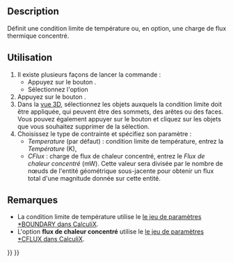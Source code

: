 <languages/>

{{Docnav/fr
|[[FEM_ConstraintHeatflux/fr|Charge de flux de chaleur]]
|[[FEM_ConstraintBodyHeatSource/fr|Source de chaleur du corps]]
|[[FEM_Workbench/fr|Atelier FEM]]
|IconL=FEM_ConstraintHeatflux.svg
|IconR=FEM_ConstraintBodyHeatSource.svg
|IconC=Workbench_FEM.svg
}}

{{GuiCommandContainer
|
{{GuiCommand/fr
|Name=FEM ConstraintTemperature
|Name/fr=FEM Condition limite de température
|MenuLocation=Modèle → Conditions limites et charges thermiques → Condition limite de température
|Workbenches=[[FEM_Workbench/fr|FEM]]
|SeeAlso=[[FEM_tutorial/fr|FEM Tutoriel]]
}}
{{GuiCommandFemInfo/fr
|Solvers=CalculiX, Elmer
}}
}}

==Description==

Définit une condition limite de température ou, en option, une charge de flux thermique concentré.

<span id="Usage"></span>
==Utilisation==

# Il existe plusieurs façons de lancer la commande :
#* Appuyez sur le bouton {{Button|[[Image:FEM_ConstraintTemperature.svg|16px]] [[FEM_ConstraintTemperature/fr|Condition limite de température]]}}.
#* Sélectionnez l'option {{MenuCommand|Modèle → Conditions limites et charges thermiques → [[Image:FEM_ConstraintTemperature.svg|16px]] Condition limite de température}}
# Appuyez sur le bouton {{Button|Ajouter}}.
# Dans la [[3D_view/fr|vue 3D]], sélectionnez les objets auxquels la condition limite doit être appliquée, qui peuvent être des sommets, des arêtes ou des faces. Vous pouvez également appuyer sur le bouton {{Button|Supprimer}} et cliquez sur les objets que vous souhaitez supprimer de la sélection.
# Choisissez le type de contrainte et spécifiez son paramètre :
#* ''Temperature'' (par défaut) : condition limite de température, entrez la ''Température'' (K),
#* ''CFlux'' : charge de flux de chaleur concentré, entrez le ''Flux de chaleur concentré'' (mW). Cette valeur sera divisée par le nombre de nœuds de l'entité géométrique sous-jacente pour obtenir un flux total d'une magnitude donnée sur cette entité.

<span id="Notes"></span>
==Remarques==

* La condition limite de température utilise le [http://web.mit.edu/calculix_v2.7/CalculiX/ccx_2.7/doc/ccx/node163.html le jeu de paramètres *BOUNDARY dans CalculiX].
* L'option '''flux de chaleur concentré''' utilise le [http://web.mit.edu/calculix_v2.7/CalculiX/ccx_2.7/doc/ccx/node168.html le jeu de paramètres *CFLUX dans CalculiX].


{{Docnav/fr
|[[FEM_ConstraintHeatflux/fr|Charge de flux de chaleur]]
|[[FEM_ConstraintBodyHeatSource/fr|Source de chaleur du corps]]
|[[FEM_Workbench/fr|Atelier FEM]]
|IconL=FEM_ConstraintHeatflux.svg
|IconR=FEM_ConstraintBodyHeatSource.svg
|IconC=Workbench_FEM.svg
}}

{{FEM Tools navi{{#translation:}}}}
{{Userdocnavi{{#translation:}}}}